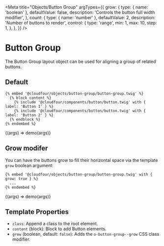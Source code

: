 
<Meta
  title="Objects/Button Group"
  argTypes={{
    grow: {
      type: { name: 'boolean' },
      defaultValue: false,
      description: 'Controls the button full width modifier',
    },
    count: {
      type: { name: 'number' },
      defaultValue: 2,
      description: 'Number of buttons to render',
      control: {
        type: 'range',
        min: 1,
        max: 10,
        step: 1,
      },
    },
  }}
/>

# Button Group

The Button Group layout object can be used for aligning a group of related buttons.

## Default

```twig
{% embed '@cloudfour/objects/button-group/button-group.twig' %}
  {% block content %}
    {% include '@cloudfour/components/button/button.twig' with { label: 'Button 1' } %}
    {% include '@cloudfour/components/button/button.twig' with { label: 'Button 2' } %}
  {% endblock %}
{% endembed %}
```

<Canvas>
  <Story name="Default">{(args) => demo(args)}</Story>
</Canvas>

## Grow modifer

You can have the buttons grow to fill their horizontal space via
the template `grow` boolean argument:

```twig
{% embed '@cloudfour/objects/button-group/button-group.twig' with { grow: true } %}
  ...
{% endembed %}
```

<Canvas>
  <Story name="Grow" args={{ count: 5, grow: true }}>
    {(args) => demo(args)}
  </Story>
</Canvas>

## Template Properties

- `class`: Append a class to the root element.
- `content` (block): Block to add Button elements.
- `grow` (boolean, default: `false`): Adds the `o-button-group--grow` CSS class modifier.
